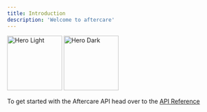 ```yaml
---
title: Introduction
description: 'Welcome to aftercare'
---
```


<img
  className="block dark:hidden"
  width="128px"
  src="/images/cuteBear.svg"
  alt="Hero Light"
/>
<img
  className="hidden dark:block"
  width="128px"
  src="/images/cuteBear.svg"
  alt="Hero Dark"
/>

To get started with the Aftercare API head over to the [API Reference](/api-reference/introduction)
